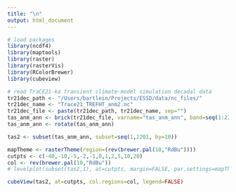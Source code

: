 ```yaml
---
title: "\n"
output: html_document
---
```


```r
# load packages
library(ncdf4)
library(maptools)
library(raster)
library(rasterVis)
library(RColorBrewer)
library(cubeview)
```

```r
# read TraCE21-ka transient climate-model simulation decadal data
tr21dec_path <- "/Users/bartlein/Projects/ESSD/data/nc_files/"
tr21dec_name <- "Trace21_TREFHT_anm2.nc"
tr21dec_file <- paste(tr21dec_path, tr21dec_name, sep="")
tas_anm_ann <- brick(tr21dec_file, varname="tas_anm_ann", band=seq(1:2204))
tas_anm_ann <- rotate(tas_anm_ann)
```

```r
tas2 <- subset(tas_anm_ann, subset=seq(1,2201, by=10))
```

```r
mapTheme <- rasterTheme(region=(rev(brewer.pal(10,"RdBu"))))
cutpts <- c(-40,-10,-5,-2,-1,0,1,2,5,10,20)
col <- rev(brewer.pal(10,"RdBu"))
# levelplot(subset(tas2,1), at=cutpts, margin=FALSE, par.settings=mapTheme)
```

```r
cubeView(tas2, at=cutpts, col.regions=col, legend=FALSE)
```


